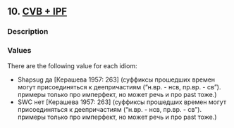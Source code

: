 ## 10. <a href =  'https://agricolamz.github.io/The_Circassian_Isoglosses_Database/10.html'>CVB + IPF</a>
### Description



### Values
There are the following value for each idiom:

* Shapsug  да [Керашева 1957: 263] (суффиксы прошедших времен могут присоединяться к деепричастиям ("н.вр. - нсв, пр.вр. - св"). примеры только про имперфект, но может речь и про past тоже.)
* SWC  нет [Керашева 1957: 263] (суффиксы прошедших времен могут присоединяться к деепричастиям ("н.вр. - нсв, пр.вр. - св"). примеры только про имперфект, но может речь и про past тоже.)

